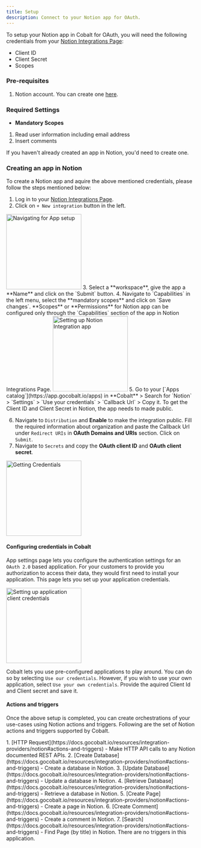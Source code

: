 ```yaml
---
title: Setup
description: Connect to your Notion app for OAuth.
---
```

To setup your Notion app in Cobalt for OAuth, you will need the following credentials from your [Notion Integrations Page](https://www.notion.so/my-integrations):
- Client ID
- Client Secret
- Scopes

### Pre-requisites

1. Notion account. You can create one [here](https://www.notion.so/signup).

### Required Settings

* **Mandatory Scopes** 
1. Read user information including email address
2. Insert comments

<Info>If you haven't already created an app in Notion, you'd need to create one.</Info>

### Creating an app in Notion

To create a Notion app and aquire the above mentioned credentials, please follow the steps mentioned below:

1. Log in to your [Notion Integrations Page](https://www.notion.so/my-integrations).
2. Click on `+ New integration` button in the left.
<img height="200" src="/images/Notion/notion_navigation.png" alt="Navigating for App setup"/>
3. Select a **workspace**, give the app a **Name** and click on the `Submit` button.
4. Navigate to `Capabilities` in the left menu, select the **mandatory scopes** and click on `Save changes`.
<Info>
**Scopes** or **Permissions** for Notion app can be configured only through the `Capabilities` section of the app in Notion Integrations Page.
</Info>
<img height="200" src="/images/Notion/notion_config.png" alt="Setting up Notion Integration app"/>
5. Go to your [`Apps catalog`](https://app.gocobalt.io/apps) in **Cobalt** > Search for `Notion` > `Settings` > `Use your credentials` > `Callback Url` > Copy it.
<Note>
To get the Client ID and Client Secret in Notion, the app needs to made public.
</Note>

6. Navigate to `Distribution` and **Enable** to make the integration public. Fill the required information about organization and paste the Callback Url under `Redirect URIs` in **OAuth Domains and URIs** section. Click on `Submit`.
8. Navigate to `Secrets` and copy the **OAuth client ID** and **OAuth client secret**.
<img height="200" src="/images/Notion/notion_credentials.png" alt="Getting Credentials"/>

#### Configuring credentials in Cobalt
App settings page lets you configure the authentication settings for an `OAuth 2.0` based application. For your customers to provide you authorization to access their data,
they would first need to install your application. This page lets you set up your application credentials.

<img height="200" src="/images/Notion/notion_cobalt.png" alt="Setting up application client credentials"/>

Cobalt lets you use pre-configured applications to play around. You can do so by selecting `Use our credentials`. However, if you wish to use your own application,
select `Use your own credentials`. Provide the aquired Client Id and Client secret and save it.

#### Actions and triggers
Once the above setup is completed, you can create orchestrations of your use-cases using Notion actions and triggers. Following are the set of Notion actions and triggers
supported by Cobalt.

<Tabs>
  <Tab title="Actions">
     1. [HTTP Request](https://docs.gocobalt.io/resources/integration-providers/notion#actions-and-triggers) - Make HTTP API calls to any Notion documented REST APIs.
     2. [Create Database](https://docs.gocobalt.io/resources/integration-providers/notion#actions-and-triggers) - Create a database in Notion.
     3. [Update Database](https://docs.gocobalt.io/resources/integration-providers/notion#actions-and-triggers) - Update a database in Notion.
     4. [Retrieve Database](https://docs.gocobalt.io/resources/integration-providers/notion#actions-and-triggers) - Retrieve a database in Notion.
     5. [Create Page](https://docs.gocobalt.io/resources/integration-providers/notion#actions-and-triggers) - Create a page in Notion.
     6. [Create Comment](https://docs.gocobalt.io/resources/integration-providers/notion#actions-and-triggers) - Create a comment in Notion.
     7. [Search](https://docs.gocobalt.io/resources/integration-providers/notion#actions-and-triggers) - Find Page (by title) in Notion.


  </Tab>
  <Tab title="Triggers">
    There are no triggers in this application.
  </Tab>
</Tabs>